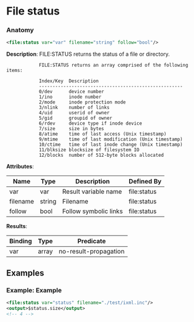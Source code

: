 # File status

### Anatomy

```xml
<file:status var="var" filename="string" follow="bool"/>
```

 **Description**:
 FILE:STATUS returns the status of a file or directory.


				FILE:STATUS returns an array comprised of the following items:

				Index/Key  Description
				-----------------------------------------------------
				0/dev      device number
				1/ino      inode number
				2/mode     inode protection mode
				3/nlink    number of links
				4/uid      userid of owner
				5/gid      groupid of owner
				6/rdev     device type if inode device
				7/size     size in bytes
				8/atime    time of last access (Unix timestamp)
				9/mtime    time of last modification (Unix timestamp)
				10/ctime   time of last inode change (Unix timestamp)
				11/blksize blocksize of filesystem IO
				12/blocks  number of 512-byte blocks allocated
			

**Attributes**:

| Name | Type | Description | Defined By |
| ---- | ---- | ----------- | ---------- |
| var | var | Result variable name | file:status |
| filename | string | Filename | file:status |
| follow | bool | Follow symbolic links | file:status |


**Results**:

| Binding | Type | Predicate |
| ------- | ---- | --------- |
| var | array | no-result-propagation |


## Examples

### Example: Example

```xml
<file:status var="status" filename="./test/ixml.inc"/>
<output>$status.size</output>
<!-- 4 -->
```

